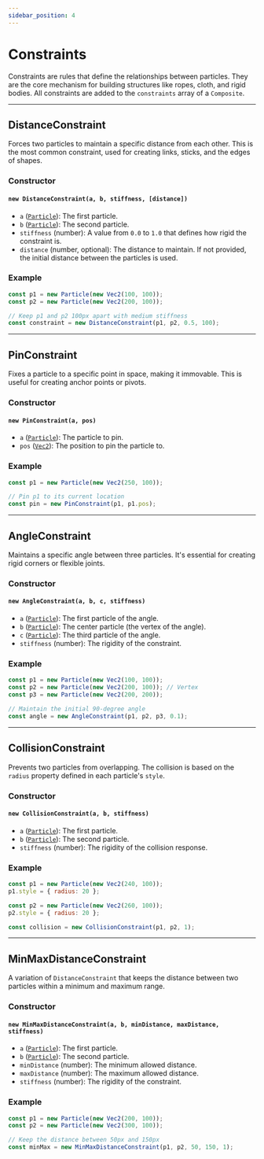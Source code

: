 ```yaml
---
sidebar_position: 4
---
```


# Constraints

Constraints are rules that define the relationships between particles. They are the core mechanism for building structures like ropes, cloth, and rigid bodies. All constraints are added to the `constraints` array of a `Composite`.

---

## DistanceConstraint

Forces two particles to maintain a specific distance from each other. This is the most common constraint, used for creating links, sticks, and the edges of shapes.

### Constructor

#### `new DistanceConstraint(a, b, stiffness, [distance])`

- `a` ([`Particle`](/docs/api-reference/particle)): The first particle.
- `b` ([`Particle`](/docs/api-reference/particle)): The second particle.
- `stiffness` (number): A value from `0.0` to `1.0` that defines how rigid the constraint is.
- `distance` (number, optional): The distance to maintain. If not provided, the initial distance between the particles is used.

### Example

```javascript
const p1 = new Particle(new Vec2(100, 100));
const p2 = new Particle(new Vec2(200, 100));

// Keep p1 and p2 100px apart with medium stiffness
const constraint = new DistanceConstraint(p1, p2, 0.5, 100);
```

---

## PinConstraint

Fixes a particle to a specific point in space, making it immovable. This is useful for creating anchor points or pivots.

### Constructor

#### `new PinConstraint(a, pos)`

- `a` ([`Particle`](/docs/api-reference/particle)): The particle to pin.
- `pos` ([`Vec2`](/docs/api-reference/vec2)): The position to pin the particle to.

### Example

```javascript
const p1 = new Particle(new Vec2(250, 100));

// Pin p1 to its current location
const pin = new PinConstraint(p1, p1.pos);
```

---

## AngleConstraint

Maintains a specific angle between three particles. It's essential for creating rigid corners or flexible joints.

### Constructor

#### `new AngleConstraint(a, b, c, stiffness)`

- `a` ([`Particle`](/docs/api-reference/particle)): The first particle of the angle.
- `b` ([`Particle`](/docs/api-reference/particle)): The center particle (the vertex of the angle).
- `c` ([`Particle`](/docs/api-reference/particle)): The third particle of the angle.
- `stiffness` (number): The rigidity of the constraint.

### Example

```javascript
const p1 = new Particle(new Vec2(100, 100));
const p2 = new Particle(new Vec2(200, 100)); // Vertex
const p3 = new Particle(new Vec2(200, 200));

// Maintain the initial 90-degree angle
const angle = new AngleConstraint(p1, p2, p3, 0.1);
```

---

## CollisionConstraint

Prevents two particles from overlapping. The collision is based on the `radius` property defined in each particle's `style`.

### Constructor

#### `new CollisionConstraint(a, b, stiffness)`

- `a` ([`Particle`](/docs/api-reference/particle)): The first particle.
- `b` ([`Particle`](/docs/api-reference/particle)): The second particle.
- `stiffness` (number): The rigidity of the collision response.

### Example

```javascript
const p1 = new Particle(new Vec2(240, 100));
p1.style = { radius: 20 };

const p2 = new Particle(new Vec2(260, 100));
p2.style = { radius: 20 };

const collision = new CollisionConstraint(p1, p2, 1);
```

---

## MinMaxDistanceConstraint

A variation of `DistanceConstraint` that keeps the distance between two particles within a minimum and maximum range.

### Constructor

#### `new MinMaxDistanceConstraint(a, b, minDistance, maxDistance, stiffness)`

- `a` ([`Particle`](/docs/api-reference/particle)): The first particle.
- `b` ([`Particle`](/docs/api-reference/particle)): The second particle.
- `minDistance` (number): The minimum allowed distance.
- `maxDistance` (number): The maximum allowed distance.
- `stiffness` (number): The rigidity of the constraint.

### Example

```javascript
const p1 = new Particle(new Vec2(200, 100));
const p2 = new Particle(new Vec2(300, 100));

// Keep the distance between 50px and 150px
const minMax = new MinMaxDistanceConstraint(p1, p2, 50, 150, 1);
```

